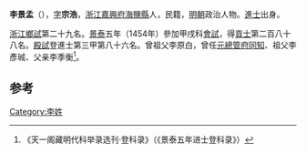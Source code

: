 {{Otheruses|other=名为李宗浩的其他人物|李宗浩}}

'''李景孟'''（{{bd|1421年||？}}），[[表字|字]]'''宗浩'''，[[浙江|浙江]][[嘉興府|嘉興府]][[海鹽縣|海鹽縣]]人，民籍，[[明朝|明朝]]政治人物。[[進士|進士]]出身。

[[浙江|浙江]][[鄉試|鄉試]]第二十九名。[[景泰|景泰]]五年（1454年）參加甲戌科[[會試|會試]]，得[[貢士|貢士]]第二百八十八名。[[殿試|殿試]]登進士第三甲第八十六名。曾祖父李原白，曾任[[元|元]][[總管府|總管府]][[同知|同知]]、祖父李彥珹、父亲李季衡<ref>《天一阁藏明代科举录选刊·登科录》（《景泰五年进士登科录》）</ref>。

==参考==
{{reflist}}

{{景泰五年甲戌科殿試金榜}}

{{Authority control}}

{{DEFAULTSORT:}}
[[Category:李姓|Category:李姓]]


{{明朝人物小作品}}